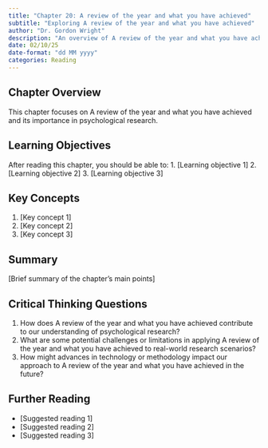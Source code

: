 ```yaml
---
title: "Chapter 20: A review of the year and what you have achieved"
subtitle: "Exploring A review of the year and what you have achieved"
author: "Dr. Gordon Wright"
description: "An overview of A review of the year and what you have achieved and its application in psychological research"
date: 02/10/25
date-format: "dd MM yyyy"
categories: Reading
---
```


## Chapter Overview

This chapter focuses on A review of the year and what you have achieved
and its importance in psychological research.

## Learning Objectives

After reading this chapter, you should be able to: 1. \[Learning
objective 1\] 2. \[Learning objective 2\] 3. \[Learning objective 3\]

## Key Concepts

1.  \[Key concept 1\]
2.  \[Key concept 2\]
3.  \[Key concept 3\]

## Summary

\[Brief summary of the chapter's main points\]

## Critical Thinking Questions

1.  How does A review of the year and what you have achieved contribute
    to our understanding of psychological research?
2.  What are some potential challenges or limitations in applying A
    review of the year and what you have achieved to real-world research
    scenarios?
3.  How might advances in technology or methodology impact our approach
    to A review of the year and what you have achieved in the future?

## Further Reading

-   \[Suggested reading 1\]
-   \[Suggested reading 2\]
-   \[Suggested reading 3\]
